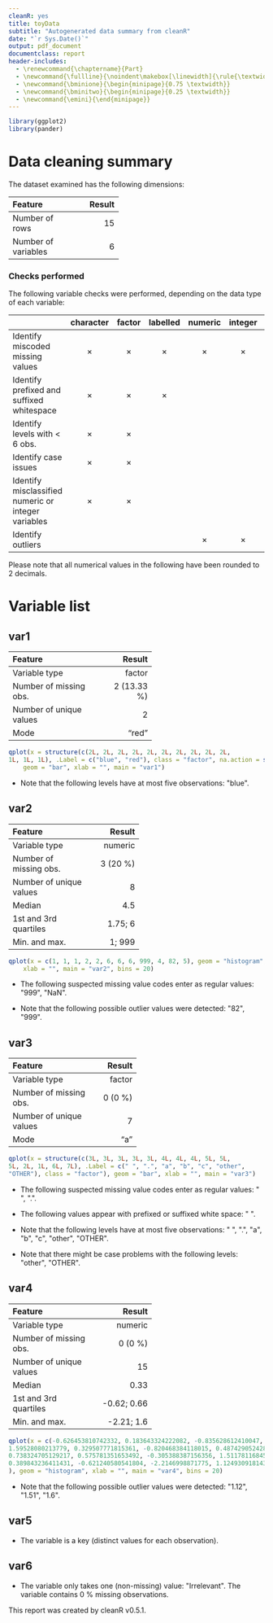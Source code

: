 ```yaml
---
cleanR: yes
title: toyData
subtitle: "Autogenerated data summary from cleanR"
date: "`r Sys.Date()`"
output: pdf_document
documentclass: report
header-includes:
  - \renewcommand{\chaptername}{Part}
  - \newcommand{\fullline}{\noindent\makebox[\linewidth]{\rule{\textwidth}{0.4pt}}}
  - \newcommand{\bminione}{\begin{minipage}{0.75 \textwidth}}
  - \newcommand{\bminitwo}{\begin{minipage}{0.25 \textwidth}}
  - \newcommand{\emini}{\end{minipage}}
---
```

```r
library(ggplot2)
library(pander)
```
# Data cleaning summary
The dataset examined has the following dimensions:

------------------------------
Feature                 Result
--------------------- --------
Number of rows              15

Number of variables          6
------------------------------



### Checks performed
The following variable checks were performed, depending on the data type of each variable:

------------------------------------------------------------------------------------------------------------------------------
&nbsp;                                                 character    factor    labelled   numeric    integer    logical   Date 
----------------------------------------------------- ----------- ---------- ---------- ---------- ---------- --------- ------
Identify miscoded missing values                       $\times$    $\times$   $\times$   $\times$   $\times$                  

Identify prefixed and suffixed whitespace              $\times$    $\times$   $\times$                                        

Identify levels with < 6 obs.                          $\times$    $\times$                                                   

Identify case issues                                   $\times$    $\times$                                                   

Identify misclassified numeric or integer variables    $\times$    $\times$                                                   

Identify outliers                                                                        $\times$   $\times$                  
------------------------------------------------------------------------------------------------------------------------------




Please note that all numerical values in the following have been rounded to 2 decimals.


# Variable list
## **var1**

\bminione

---------------------------------------
Feature                          Result
------------------------- -------------
Variable type                    factor

Number of missing obs.      2 (13.33 %)

Number of unique values               2

Mode                              "red"
---------------------------------------

\emini
\bminitwo
```r
qplot(x = structure(c(2L, 2L, 2L, 2L, 2L, 2L, 2L, 2L, 2L, 2L, 
1L, 1L, 1L), .Label = c("blue", "red"), class = "factor", na.action = structure(14:15, class = "omit")), 
    geom = "bar", xlab = "", main = "var1")
```
\emini


- Note that the following levels have at most five observations: \"blue\". 



\fullline

## **var2**

\bminione

------------------------------------
Feature                       Result
------------------------- ----------
Variable type                numeric

Number of missing obs.      3 (20 %)

Number of unique values            8

Median                           4.5

1st and 3rd quartiles        1.75; 6

Min. and max.                 1; 999
------------------------------------

\emini
\bminitwo
```r
qplot(x = c(1, 1, 1, 2, 2, 6, 6, 6, 999, 4, 82, 5), geom = "histogram", 
    xlab = "", main = "var2", bins = 20)
```
\emini


- The following suspected missing value codes enter as regular values: \"999\", \"NaN\". 

- Note that the following possible outlier values were detected: \"82\", \"999\". 



\fullline

## **var3**

\bminione

-----------------------------------
Feature                      Result
------------------------- ---------
Variable type                factor

Number of missing obs.      0 (0 %)

Number of unique values           7

Mode                            "a"
-----------------------------------

\emini
\bminitwo
```r
qplot(x = structure(c(3L, 3L, 3L, 3L, 3L, 4L, 4L, 4L, 5L, 5L, 
5L, 2L, 1L, 6L, 7L), .Label = c(" ", ".", "a", "b", "c", "other", 
"OTHER"), class = "factor"), geom = "bar", xlab = "", main = "var3")
```
\emini


- The following suspected missing value codes enter as regular values: \" \", \".\". 

- The following values appear with prefixed or suffixed white space: \" \". 

- Note that the following levels have at most five observations: \" \", \".\", \"a\", \"b\", \"c\", \"other\", \"OTHER\". 

- Note that there might be case problems with the following levels: \"other\", \"OTHER\". 



\fullline

## **var4**

\bminione

---------------------------------------
Feature                          Result
------------------------- -------------
Variable type                   numeric

Number of missing obs.          0 (0 %)

Number of unique values              15

Median                             0.33

1st and 3rd quartiles       -0.62; 0.66

Min. and max.                -2.21; 1.6
---------------------------------------

\emini
\bminitwo
```r
qplot(x = c(-0.626453810742332, 0.183643324222082, -0.835628612410047, 
1.59528080213779, 0.329507771815361, -0.820468384118015, 0.487429052428485, 
0.738324705129217, 0.575781351653492, -0.305388387156356, 1.51178116845085, 
0.389843236411431, -0.621240580541804, -2.2146998871775, 1.12493091814311
), geom = "histogram", xlab = "", main = "var4", bins = 20)
```
\emini


- Note that the following possible outlier values were detected: \"1.12\", \"1.51\", \"1.6\". 



\fullline

## **var5**

* The variable is a key (distinct values for each observation).



\fullline

## **var6**

* The variable only takes one (non-missing) value: \"Irrelevant\". The variable contains 0 \% missing observations.



\fullline

This report was created by cleanR v0.5.1.

